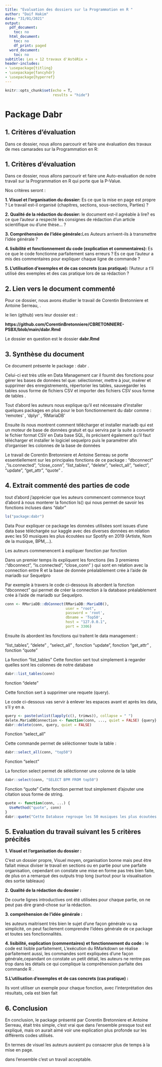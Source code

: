 ---
title: "Evaluation des dossiers sur la Programmation en R "
author: "Daif Hakim"
date: "31/01/2021"
output:
  pdf_document:
    toc: no
  html_document:
    toc: no
    df_print: paged
  word_document:
    toc: no
subtitle: Les « 12 travaux d'AstéRix »
header-includes:
- \usepackage{titling}
- \usepackage{fancyhdr}
- \usepackage{hyperref}
---



\setlength{\textheight}{20.5cm} 
\pagestyle{fancyplain}
\fancyhf{}
\lhead{Package Dabr}
\chead{\href{https://github.com/CorentinBretonniere/CBRETONNIERE-PSBX/blob/main/dabr.Rmd}{Corentin Bretonniere et Antoine Serreau}, Travaux Programmation en R }
\renewcommand{\headrulewidth}{1pt} 
\rfoot{Page \thepage}
\cfoot{Travaux Programmation en R - Package Dabr }
\renewcommand{\footrulewidth}{1pt}

```{r setup, include=FALSE}
knitr::opts_chunk$set(echo = T,
                      results = "hide") 
```

# Package Dabr

## 1. Critères d'évaluation

Dans ce dossier, nous allons parcourir et faire une évaluation des travaux de mes camarades sur la Programmation en R:

## 1. Critères d'évaluation
Dans ce dossier, nous allons parcourir et faire une Auto-evaluation de notre travail sur la Programmation en R qui porte que la P-Value.

Nos critères seront :


**1.  Visuel et l'organisation du dossier:** Es ce que la mise en page est propre ? Le travail est-il organisé (chapitres, sections, sous-sections, Parties) ?

**2.	Qualité de la rédaction du dossier:** le document est-il agréable à lire? es ce que l'auteur a respecté les consignes de rédaction d'un article scientifique ou d'une thèse... ? 

**3.  Compréhension de l'idée générale:**Les Auteurs arrivent-ils à transmettre l'idée générale ? 
  
**4.  lisibilité et fonctionnement du code (explication et commentaires):** Es ce que  le code fonctionne parfaitement sans erreurs ?  Es ce que l'auteur a mis des commentaires pour expliquer chaque ligne de commande ? 


**5.	L’utilisation d’exemples et de cas concrets (cas pratique):** l'Auteur a t'il utilisé des exemples et des cas pratique lors de sa rédaction ?


## 2. Lien vers le document commenté

Pour ce dossier, nous avons étudier le travail de  Corentin Bretonniere et Antoine Serreau, .

le lien (github) vers leur dossier est :

**https://github.com/CorentinBretonniere/CBRETONNIERE-PSBX/blob/main/dabr.Rmd**

Le dossier en question est le dossier **dabr.Rmd**



## 3. Synthèse du document
Ce document présente le package : dabr .

Celui-ci est très utile en Data Management car il fournit des fonctions pour gérer les bases de données tel que:  sélectionner, mettre à jour, insérer et supprimer des enregistrements, répertorier les tables, sauvegarder les tables sous forme de fichiers CSV et importer des fichiers CSV sous forme de tables .

Tout d'abord les auteurs nous explique qu'il est nécessaire d'installer quelques packages en plus pour le bon fonctionnement du dabr comme : 'remotes' ,  'dplyr' , 'RMariaDB'

Ensuite ils nous montrent comment télécharger et installer mariadb	qui	est	un	moteur	de	base	de	données	gratuit et qui servira par	la	suite	à	convertir	le fichier	format CSV	en	Data	base	SQL, ils précisent également qu'il faut télécharger et installer le logiciel sequelpro puis le paramétrer afin d'organiser les  colonnes de la  base de données 

Le travail de Corentin Bretonniere et Antoine Serreau se porte essentiellement sur les principales fonctions de ce package : 
“dbconnect” 
,“is.connected”, “close_conn”, “list_tables”,  “delete”, “select_all”, “select”, “update”, “get_attr”, “quote” .


## 4. Extrait commenté des parties de code

tout d'abord j'apprécier que les auteurs commencent commence touyt d'abord à nous monterer la fonction ls() qui nous permet de savoir les fonctions  incluses dans "dabr"  
```{r eval=FALSE, include=TRUE}
ls("package:dabr")
```

Data
Pour expliquer ce package les données utilisées sont issues d’une data base téléchargée sur kaggle avec des diverses données en relation avec les 50 musiques les plus écoutées sur Spotify en 2019 (Artiste, Nom de la musique, BPM,…).

Les auteurs commenencent à expliquer fonction par fonction 

Dans un premier temps ils expliquent les fonctions (les 3 premieres :"dbconnect", "is.connected", "close_conn" ) qui sont en relation avec la connection entre R et la base de donnée préalablement crée à l'aide de mariadb sur Sequelpro

Par exemple à travers le code ci-dessous ils abordent la fonction  "dbconnect" qui permet de créer la connection à la database préalablement crée à l'aide de mariadb sur Sequelpro. 

```{r eval=FALSE, include=TRUE}
conn <- RMariaDB::dbConnect(RMariaDB::MariaDB(),
                            user = "root",
                            password = 'root',
                            dbname = 'Top50',
                            host = "127.0.0.1",
                            port = 3306)
```


Ensuite ils abordent les fonctions qui traitent le data management  : 

 “list_tables”, “delete” , “select_all” , fonction “update”, fonction “get_attr” , fonction “quote” 


La fonction "list_tables"
Cette fonction sert tout simplement à regarder quelles sont les colonnes de notre database
```{r eval=FALSE, include=TRUE}
dabr::list_tables(conn)
```


fonction "delete"

Cette fonction sert à supprimer une requete (query).

Le code ci-dessous vas servir à enlever les espaces avant et après les data, s'il y en a.

```{r eval=FALSE, include=TRUE}
query <- paste(unlist(lapply(c(), trimws)), collapse = " ")
delete.MariaDBConnection <- function(conn, ..., quiet = FALSE) {query}
dabr::delete(conn, query, quiet = FALSE)
```
Fonction "select_all"

Cette commande permet de sélèctionner toute la table : 

```{r eval=FALSE, include=TRUE}
dabr::select_all(conn, "top50")
```
Fonction "select"

La fonction select permet de sélèctionner une colonne de la table

```{r eval=FALSE, include=TRUE}
dabr::select(conn, "SELECT BPM FROM top50")
```
Fonction "quote"
Cette fonction permet tout simplement d'ajouter une citation sous forme de string.
```{r eval=FALSE, include=TRUE}
quote <- function(conn, ...) {
  UseMethod("quote", conn)
}
dabr::quote("Cette Database regroupe les 50 musiques les plus écoutées sur spotify en 2019")
```

## 5. Evaluation du travail suivant les 5 critères précités



**1. Visuel et l'organisation du dossier :**

C'est un dossier propre, Visuel moyen, organisation bonne mais peut être fallait mieux diviser le travail en sections ou en partie pour une parfaite organisation, cependant on constate une mise en forme pas très bien faite, de plus on a remarqué des outputs trop long (surtout pour la visualisation des sortie tableaux)


**2. Qualité de la rédaction du dossier :**

De courte  lignes introductives ont été utilisées pour chaque partie, on ne peut pas dire grand-chose sur la rédaction.

**3. compréhension de l'idée générale :**

les auteurs maitrisent très bien le sujet d'une façon générale vu sa simplicité, on peut facilement comprendre l'idées générale de ce package et toutes ses fonctionnalités.


**4. lisibilité, explication (commentaires) et fonctionnement du code :**
le code est lisible parfaitement, 
L'exécution du RMarkdown se réalise parfaitement aussi, les commandes sont expliquées d'une façon générale,cepandant on constate un petit détail, les auteurs ne rentre pas trop dans les détails ce qui complique la compréhension parfaite des commande R .

**5.L’utilisation d’exemples et de cas concrets (cas pratique) :**

Ils vont utiliser un exemple pour chaque fonction, avec l’interprétation des résultats, cela est bien fait 



## 6. Conclusion

En conclusion, le package présenté par Corentin Bretonniere et Antoine Serreau, était très simple, c'est vrai que dans l'ensemble presque tout est expliqué, mais on aurait aimé voir une explication plus profonde sur les différents codes utilisés. 

En termes de visuel les auteurs auraient pu consacrer plus de temps à la mise en page.

dans l'ensemble c'est un travail acceptable.





